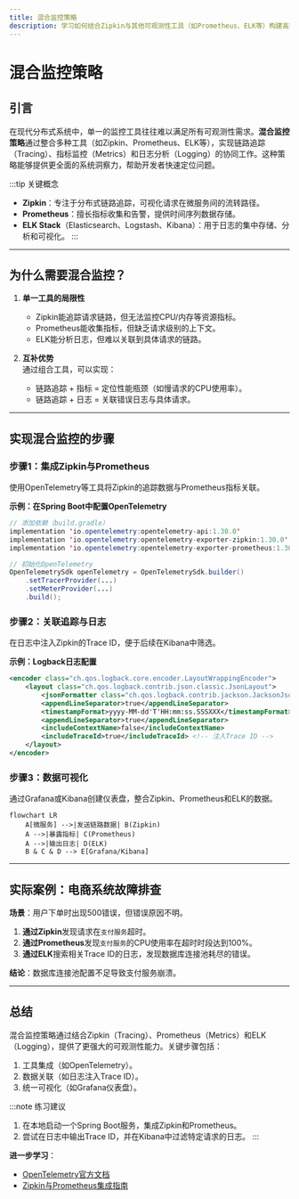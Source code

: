 ```yaml
---
title: 混合监控策略
description: 学习如何结合Zipkin与其他可观测性工具（如Prometheus、ELK等）构建高效的混合监控策略，覆盖从链路追踪到指标和日志的全方位观测需求。
---
```


# 混合监控策略

## 引言

在现代分布式系统中，单一的监控工具往往难以满足所有可观测性需求。**混合监控策略**通过整合多种工具（如Zipkin、Prometheus、ELK等），实现链路追踪（Tracing）、指标监控（Metrics）和日志分析（Logging）的协同工作。这种策略能够提供更全面的系统洞察力，帮助开发者快速定位问题。

:::tip 关键概念
- **Zipkin**：专注于分布式链路追踪，可视化请求在微服务间的流转路径。
- **Prometheus**：擅长指标收集和告警，提供时间序列数据存储。
- **ELK Stack**（Elasticsearch、Logstash、Kibana）：用于日志的集中存储、分析和可视化。
:::

---

## 为什么需要混合监控？

1. **单一工具的局限性**  
   - Zipkin能追踪请求链路，但无法监控CPU/内存等资源指标。
   - Prometheus能收集指标，但缺乏请求级别的上下文。
   - ELK能分析日志，但难以关联到具体请求的链路。

2. **互补优势**  
   通过组合工具，可以实现：
   - 链路追踪 + 指标 = 定位性能瓶颈（如慢请求的CPU使用率）。
   - 链路追踪 + 日志 = 关联错误日志与具体请求。

---

## 实现混合监控的步骤

### 步骤1：集成Zipkin与Prometheus
使用OpenTelemetry等工具将Zipkin的追踪数据与Prometheus指标关联。

**示例：在Spring Boot中配置OpenTelemetry**
```java
// 添加依赖（build.gradle）
implementation 'io.opentelemetry:opentelemetry-api:1.30.0'
implementation 'io.opentelemetry:opentelemetry-exporter-zipkin:1.30.0'
implementation 'io.opentelemetry:opentelemetry-exporter-prometheus:1.30.0'

// 初始化OpenTelemetry
OpenTelemetrySdk openTelemetry = OpenTelemetrySdk.builder()
    .setTracerProvider(...)
    .setMeterProvider(...)
    .build();
```

### 步骤2：关联追踪与日志
在日志中注入Zipkin的Trace ID，便于后续在Kibana中筛选。

**示例：Logback日志配置**
```xml
<encoder class="ch.qos.logback.core.encoder.LayoutWrappingEncoder">
    <layout class="ch.qos.logback.contrib.json.classic.JsonLayout">
        <jsonFormatter class="ch.qos.logback.contrib.jackson.JacksonJsonFormatter"/>
        <appendLineSeparator>true</appendLineSeparator>
        <timestampFormat>yyyy-MM-dd'T'HH:mm:ss.SSSXXX</timestampFormat>
        <appendLineSeparator>true</appendLineSeparator>
        <includeContextName>false</includeContextName>
        <includeTraceId>true</includeTraceId> <!-- 注入Trace ID -->
    </layout>
</encoder>
```

### 步骤3：数据可视化
通过Grafana或Kibana创建仪表盘，整合Zipkin、Prometheus和ELK的数据。

```mermaid
flowchart LR
    A[微服务] -->|发送链路数据| B(Zipkin)
    A -->|暴露指标| C(Prometheus)
    A -->|输出日志| D(ELK)
    B & C & D --> E[Grafana/Kibana]
```

---

## 实际案例：电商系统故障排查

**场景**：用户下单时出现500错误，但错误原因不明。

1. **通过Zipkin**发现请求在`支付服务`超时。
2. **通过Prometheus**发现`支付服务`的CPU使用率在超时时段达到100%。
3. **通过ELK**搜索相关Trace ID的日志，发现数据库连接池耗尽的错误。

**结论**：数据库连接池配置不足导致支付服务崩溃。

---

## 总结

混合监控策略通过结合Zipkin（Tracing）、Prometheus（Metrics）和ELK（Logging），提供了更强大的可观测性能力。关键步骤包括：
1. 工具集成（如OpenTelemetry）。
2. 数据关联（如日志注入Trace ID）。
3. 统一可视化（如Grafana仪表盘）。

:::note 练习建议
1. 在本地启动一个Spring Boot服务，集成Zipkin和Prometheus。
2. 尝试在日志中输出Trace ID，并在Kibana中过滤特定请求的日志。
:::

**进一步学习**：
- [OpenTelemetry官方文档](https://opentelemetry.io/)
- [Zipkin与Prometheus集成指南](https://zipkin.io/pages/integrations.html)